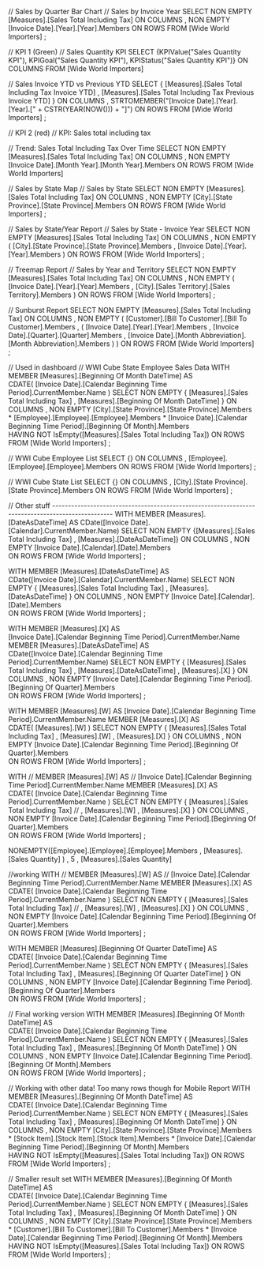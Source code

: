 // Sales by Quarter Bar Chart
// Sales by Invoice Year
SELECT NON EMPTY [Measures].[Sales Total Including Tax] ON COLUMNS
     , NON EMPTY [Invoice Date].[Year].[Year].Members
	     ON ROWS
  FROM [Wide World Importers]
;

// KPI 1 (Green)
// Sales Quantity KPI
SELECT {KPIValue("Sales Quantity KPI"), KPIGoal("Sales Quantity KPI"), KPIStatus("Sales Quantity KPI")}
ON COLUMNS
FROM [Wide World Importers]

// Sales Invoice YTD vs Previous YTD
SELECT { [Measures].[Sales Total Including Tax Invoice YTD]
       , [Measures].[Sales Total Including Tax Previous Invoice YTD]
       }
       ON COLUMNS
       , STRTOMEMBER("[Invoice Date].[Year].[Year].[" + CSTR(YEAR(NOW())) + "]") ON ROWS
  FROM [Wide World Importers]
;

// KPI 2 (red)
// KPI: Sales total including tax

// Trend: Sales Total Including Tax Over Time
SELECT NON EMPTY [Measures].[Sales Total Including Tax] ON COLUMNS
     , NON EMPTY [Invoice Date].[Month Year].[Month Year].Members ON ROWS
FROM [Wide World Importers]


// Sales by State Map
// Sales by State
SELECT NON EMPTY [Measures].[Sales Total Including Tax] ON COLUMNS
     , NON EMPTY [City].[State Province].[State Province].Members ON ROWS
FROM [Wide World Importers]
;

// Sales by State/Year  Report
// Sales by State - Invoice Year
SELECT NON EMPTY [Measures].[Sales Total Including Tax] ON COLUMNS
     , NON EMPTY 
       ( [City].[State Province].[State Province].Members 
       , [Invoice Date].[Year].[Year].Members
       )
       ON ROWS
FROM [Wide World Importers]
;


// Treemap Report
// Sales by Year and Territory
SELECT NON EMPTY [Measures].[Sales Total Including Tax] ON COLUMNS
     , NON EMPTY ( [Invoice Date].[Year].[Year].Members 
	               , [City].[Sales Territory].[Sales Territory].Members
                 )
	   ON ROWS
FROM [Wide World Importers]
;

// Sunburst Report
SELECT NON EMPTY [Measures].[Sales Total Including Tax] ON COLUMNS
     , NON EMPTY ( [Customer].[Bill To Customer].[Bill To Customer].Members
                 , ( [Invoice Date].[Year].[Year].Members 
	                 , [Invoice Date].[Quarter].[Quarter].Members
	                 , [Invoice Date].[Month Abbreviation].[Month Abbreviation].Members
	                 )
				         )
	   ON ROWS
FROM [Wide World Importers]
;

// Used in dashboard
// WWI Cube State Employee Sales Data
WITH 
  MEMBER [Measures].[Beginning Of Month DateTime] AS  
    CDATE( [Invoice Date].[Calendar Beginning Time Period].CurrentMember.Name )
SELECT NON EMPTY { [Measures].[Sales Total Including Tax] 
                 , [Measures].[Beginning Of Month DateTime]
                 }
       ON COLUMNS 
     , NON EMPTY [City].[State Province].[State Province].Members
                 * [Employee].[Employee].[Employee].Members
                 * [Invoice Date].[Calendar Beginning Time Period].[Beginning Of Month].Members  
                 HAVING NOT IsEmpty([Measures].[Sales Total Including Tax])
       ON ROWS 
  FROM [Wide World Importers]
;

// WWI Cube Employee List
SELECT {} ON COLUMNS
     , [Employee].[Employee].[Employee].Members ON ROWS
  FROM [Wide World Importers]
;

// WWI Cube State List
SELECT {} ON COLUMNS
     , [City].[State Province].[State Province].Members ON ROWS
  FROM [Wide World Importers]
;




// Other stuff -------------------------------------------------------------------------------------------------
WITH 
  MEMBER [Measures].[DateAsDateTime] AS
  CDate([Invoice Date].[Calendar].CurrentMember.Name)
SELECT NON EMPTY {[Measures].[Sales Total Including Tax] , [Measures].[DateAsDateTime]}
       ON COLUMNS
     , NON EMPTY [Invoice Date].[Calendar].[Date].Members                 
	     ON ROWS
  FROM [Wide World Importers]
;

WITH 
  MEMBER [Measures].[DateAsDateTime] AS  
    CDate([Invoice Date].[Calendar].CurrentMember.Name) 
SELECT NON EMPTY { [Measures].[Sales Total Including Tax] 
                 , [Measures].[DateAsDateTime]
                 } 
       ON COLUMNS 
     , NON EMPTY [Invoice Date].[Calendar].[Date].Members  
       ON ROWS 
  FROM [Wide World Importers]
;

WITH 
  MEMBER [Measures].[X] AS  
    [Invoice Date].[Calendar Beginning Time Period].CurrentMember.Name
  MEMBER [Measures].[DateAsDateTime] AS  
    CDate([Invoice Date].[Calendar Beginning Time Period].CurrentMember.Name) 
SELECT NON EMPTY { [Measures].[Sales Total Including Tax] 
                 , [Measures].[DateAsDateTime]
                 , [Measures].[X]
                 }
       ON COLUMNS 
     , NON EMPTY [Invoice Date].[Calendar Beginning Time Period].[Beginning Of Quarter].Members  
       ON ROWS 
  FROM [Wide World Importers]
;

WITH 
  MEMBER [Measures].[W] AS
    [Invoice Date].[Calendar Beginning Time Period].CurrentMember.Name
  MEMBER [Measures].[X] AS  
    CDATE( [Measures].[W] )
SELECT NON EMPTY { [Measures].[Sales Total Including Tax] 
                 , [Measures].[W]
                 , [Measures].[X]
                 }
       ON COLUMNS 
     , NON EMPTY [Invoice Date].[Calendar Beginning Time Period].[Beginning Of Quarter].Members  
       ON ROWS 
  FROM [Wide World Importers]
;

WITH 
//  MEMBER [Measures].[W] AS
//    [Invoice Date].[Calendar Beginning Time Period].CurrentMember.Name
  MEMBER [Measures].[X] AS  
    CDATE( [Invoice Date].[Calendar Beginning Time Period].CurrentMember.Name )
SELECT NON EMPTY { [Measures].[Sales Total Including Tax] 
//                 , [Measures].[W]
                 , [Measures].[X]
                 }
       ON COLUMNS 
     , NON EMPTY [Invoice Date].[Calendar Beginning Time Period].[Beginning Of Quarter].Members  
       ON ROWS 
  FROM [Wide World Importers]
;

NONEMPTY([Employee].[Employee].[Employee].Members
                              , [Measures].[Sales Quantity]
                              )
                     , 5
                     , [Measures].[Sales Quantity]


//working
WITH 
//  MEMBER [Measures].[W] AS
//    [Invoice Date].[Calendar Beginning Time Period].CurrentMember.Name
  MEMBER [Measures].[X] AS  
    CDATE( [Invoice Date].[Calendar Beginning Time Period].CurrentMember.Name )
SELECT NON EMPTY { [Measures].[Sales Total Including Tax] 
//                 , [Measures].[W]
                 , [Measures].[X]
                 }
       ON COLUMNS 
     , NON EMPTY [Invoice Date].[Calendar Beginning Time Period].[Beginning Of Quarter].Members  
       ON ROWS 
  FROM [Wide World Importers]
;

WITH 
  MEMBER [Measures].[Beginning Of Quarter DateTime] AS  
    CDATE( [Invoice Date].[Calendar Beginning Time Period].CurrentMember.Name )
SELECT NON EMPTY { [Measures].[Sales Total Including Tax] 
                 , [Measures].[Beginning Of Quarter DateTime]
                 }
       ON COLUMNS 
     , NON EMPTY [Invoice Date].[Calendar Beginning Time Period].[Beginning Of Quarter].Members  
       ON ROWS 
  FROM [Wide World Importers]
;

// Final working version
WITH 
  MEMBER [Measures].[Beginning Of Month DateTime] AS  
    CDATE( [Invoice Date].[Calendar Beginning Time Period].CurrentMember.Name )
SELECT NON EMPTY { [Measures].[Sales Total Including Tax] 
                 , [Measures].[Beginning Of Month DateTime]
                 }
       ON COLUMNS 
     , NON EMPTY [Invoice Date].[Calendar Beginning Time Period].[Beginning Of Month].Members  
       ON ROWS 
  FROM [Wide World Importers]
;


// Working with other data! Too many rows though for Mobile Report
WITH 
  MEMBER [Measures].[Beginning Of Month DateTime] AS  
    CDATE( [Invoice Date].[Calendar Beginning Time Period].CurrentMember.Name )
SELECT NON EMPTY { [Measures].[Sales Total Including Tax] 
                 , [Measures].[Beginning Of Month DateTime]
                 }
       ON COLUMNS 
     , NON EMPTY [City].[State Province].[State Province].Members
                 * [Stock Item].[Stock Item].[Stock Item].Members
                 * [Invoice Date].[Calendar Beginning Time Period].[Beginning Of Month].Members  
                 HAVING NOT IsEmpty([Measures].[Sales Total Including Tax])
       ON ROWS 
  FROM [Wide World Importers]
;

// Smaller result set
WITH 
  MEMBER [Measures].[Beginning Of Month DateTime] AS  
    CDATE( [Invoice Date].[Calendar Beginning Time Period].CurrentMember.Name )
SELECT NON EMPTY { [Measures].[Sales Total Including Tax] 
                 , [Measures].[Beginning Of Month DateTime]
                 }
       ON COLUMNS 
     , NON EMPTY [City].[State Province].[State Province].Members
                 * [Customer].[Bill To Customer].[Bill To Customer].Members
                 * [Invoice Date].[Calendar Beginning Time Period].[Beginning Of Month].Members  
                 HAVING NOT IsEmpty([Measures].[Sales Total Including Tax])
       ON ROWS 
  FROM [Wide World Importers]
;

